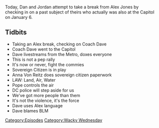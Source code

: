 {{Episode
    | title           = Salt Break
    | caption         = [https://knowledgefight.libsyn.com/521-salt-break Listen to this episode on Libsyn]
    | episodeNumber   = 521
    | length          = 00:34:09
    | airDate         = January 18, 2021
    | episodeType     = [[:Category:Wacky Wednesday|Wacky Wednesday]]
    | appearance      = [[Coach Dave]], [[Anna Von Reitz]], [[The Pope]], [[Dave Daubenmire]]
    | previousEpisode = [[520: January 12-13, 2021]]
    | nextEpisode     = [[522: January 14-17, 2021]]
}}

{{Stub}}

Today, Dan and Jordan attempt to take a break from Alex Jones by checking in on a past subject of theirs who actually was also at the Capitol on January 6.

==Tidbits==

*Taking an Alex break, checking on Coach Dave
*Coach Dave went to the Capitol
*Dave livestreams from the Metro, doxes everyone
*This is not a pep rally
*It's now or never, fight the commies
*Sovereign Citizen is in play
*Anna Von Reitz does sovereign citizen paperwork
*LAW: Land, Air, Water
*Pope controls the air
*DC police will step aside for us
*We've got more people than them
*It's not the violence, it's the force
*Dave uses Alex language
*Dave blames BLM

[[Category:Episodes]]
[[Category:Wacky Wednesday]]
